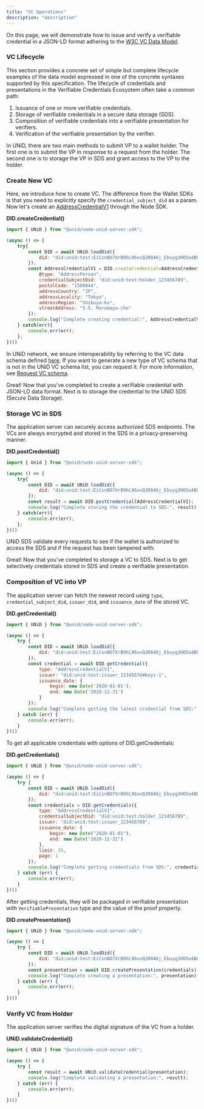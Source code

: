 ```yaml
---
title: "VC Operations"
description: "description"
---
```


On this page, we will demonstrate how to issue and verify a verifiable credential in a JSON-LD format adhering to the [W3C VC Data Model](https://www.w3.org/TR/vc-data-model/).

### VC Lifecycle
This section provides a concrete set of simple but complete lifecycle examples of the data model expressed in one of the concrete syntaxes supported by this specification. The lifecycle of credentials and presentations in the Verifiable Credentials Ecosystem often take a common path:

1. Issuance of one or more verifiable credentials.
2. Storage of verifiable credentials in a secure data storage (SDS).
3. Composition of verifiable credentials into a verifiable presentation for verifiers.
4. Verification of the verifiable presentation by the verifier.

In UNiD, there are two main methods to submit VP to a wallet holder. The first one is to submit the VP in response to a request from the holder. The second one is to storage the VP in SDS and grant access to the VP to the holder.

### Create New VC
Here, we introduce how to create VC. The difference from the Wallet SDKs is that you need to explicitly specify the `credential_subject_did` as a param.
Now let's create an [AddressCredentialV1](../schemas/address) through the Node SDK.

**DID.createCredential()**
```js
import { UNiD } from "@unid/node-unid-server-sdk";

(async () => {
    try{
        const DID = await UNiD.loadDid({
			did: "did:unid:test:EiCsnBO7XrB9hL96xvQ2R846j_Ebuyg3HO5o4BOSoU7ffg"
		});
        const AddressCredentialV1 = DID.createCredential<AddressCredentialV1>({
            @type: "AddressPerson",
            credentialSubjectDid: "did:unid:test:holder_123456789",
            postalCode: "1500044",
            addressCountry: "JP",
            addressLocality: "Tokyo",
            addressRegion: "Shibuya-ku",
            streetAddress: "5-5, Marumaya-cho"
        });
        console.log("Complete creating credential:", AddressCredentialV1)
    } catch(err){
        console.err(err);
    };
})()
```
In UNiD network, we ensure interoperability by referring to the VC data schema defined [here](../schemas). If you want to generate a new type of VC schema that is not in the UNiD VC schema list, you can request it. For more information, see [Request VC schema](../tutorial/3-howtorequestvcschema).

Great! Now that you've completed to create a verifiable credential with JSON-LD data format. Next is to storage the credential to the UNiD SDS (Secure Data Storage).

### Storage VC in SDS

The application server can securely access authorized SDS endpoints. The VCs are always encrypted and stored in the SDS in a privacy-preserving manner.

<!-- https://w3c-ccg.github.io/ld-cryptosuite-registry/ -->

**DID.postCredential()**
```js
import { Unid } from "@unid/node-unid-server-sdk";

(async () => {
    try{
        const DID = await UNiD.loadDid({
			did: "did:unid:test:EiCsnBO7XrB9hL96xvQ2R846j_Ebuyg3HO5o4BOSoU7ffg"
		});
        const result = await DID.postCredential(AddressCredentialV1);
        console.log("Complete storing the credential to SDS:", result)
    } catch(err){
        console.err(err);
    };
})()
```
UNiD SDS validate every requests to see if the wallet is authorized to access the SDS and if the request has been tampered with.

Great! Now that you've completed to storage a VC to SDS. Next is to get selectively credentials stored in SDS and create a verifiable presentation.

### Composition of VC into VP
The application server can fetch the newest record using `type`, `credential_subject_did`, `issuer_did`, and `issuance_date` of the stored VC.

**DID.getCredential()**
```js
import { UNiD } from "@unid/node-unid-server-sdk";

(async () => {
    try {
        const DID = await UNiD.loadDid({
			did: "did:unid:test:EiCsnBO7XrB9hL96xvQ2R846j_Ebuyg3HO5o4BOSoU7ffg"
		});
        const credential = await DID.getCredential({
            type: "AddressCredentialV1",
            issuer: "did:unid:test:issuer_12345678#keys-1",
            issuance_date: {
                begin: new Date('2020-01-01'),
                end: new Date('2020-12-31')
            }
        });
        console.log("Complete getting the latest credential from SDS:", credential);
    } catch (err) {
        console.err(err);
    }
})()
```

To get all applicable credentials with options of DID.getCredentials:

**DID.getCredentials()**
```js
import { UNiD } from "@unid/node-unid-server-sdk";

(async () => {
    try {
        const DID = await UNiD.loadDid({
			did: "did:unid:test:EiCsnBO7XrB9hL96xvQ2R846j_Ebuyg3HO5o4BOSoU7ffg"
		});
        const credentials = DID.getCredentials({
            type: "AddressCredentialV1",
            credentialSubjectDid: "did:unid:test:holder_123456789",
            issuer: "did:unid:test:issuer_123456789",
            issuance_date: {
                begin: new Date("2020-01-01"),
                end: new Date("2020-12-31")
            },
            limit: 25,
            page: 1
        });
        console.log("Complete getting credentials from SDS:", credentials);
    } catch (err) {
        console.err(err);
    }
})()
```

After getting credentials, they will be packaged in verifiable presentation with `VerifiablePresentation` type and the value of the proof property.

**DID.createPresentation()**
```js
import { UNiD } from "@unid/node-unid-server-sdk";

(async () => {
    try {
        const DID = await UNiD.loadDid({
			did: "did:unid:test:EiCsnBO7XrB9hL96xvQ2R846j_Ebuyg3HO5o4BOSoU7ffg"
		});
        const presentation = await DID.createPresentation(credentials);
        console.log("Complete creating a presentation:", presentation);
    } catch (err) {
        console.err(err);
    }
})()
```

### Verify VC from Holder

The application server verifies the digital signature of the VC from a holder.
<!-- it can parse API request also -->

**UNiD.validateCredential()**
```js
import { UNiD } from "@unid/node-unid-server-sdk";

(async () => {
    try {
        const result = await UNiD.validateCredential(presentation);
        console.log("Complete validating a presentation:", result);
    } catch (err) {
        console.err(err);
    }
})()
```
